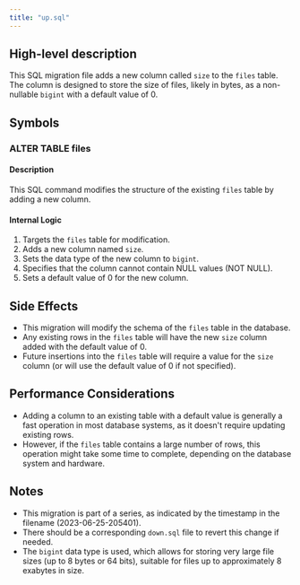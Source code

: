 ```yaml
---
title: "up.sql"
---
```


## High-level description
This SQL migration file adds a new column called `size` to the `files` table. The column is designed to store the size of files, likely in bytes, as a non-nullable `bigint` with a default value of 0.

## Symbols

### ALTER TABLE files
#### Description
This SQL command modifies the structure of the existing `files` table by adding a new column.

#### Internal Logic
1. Targets the `files` table for modification.
2. Adds a new column named `size`.
3. Sets the data type of the new column to `bigint`.
4. Specifies that the column cannot contain NULL values (NOT NULL).
5. Sets a default value of 0 for the new column.

## Side Effects
- This migration will modify the schema of the `files` table in the database.
- Any existing rows in the `files` table will have the new `size` column added with the default value of 0.
- Future insertions into the `files` table will require a value for the `size` column (or will use the default value of 0 if not specified).

## Performance Considerations
- Adding a column to an existing table with a default value is generally a fast operation in most database systems, as it doesn't require updating existing rows.
- However, if the `files` table contains a large number of rows, this operation might take some time to complete, depending on the database system and hardware.

## Notes
- This migration is part of a series, as indicated by the timestamp in the filename (2023-06-25-205401).
- There should be a corresponding `down.sql` file to revert this change if needed.
- The `bigint` data type is used, which allows for storing very large file sizes (up to 8 bytes or 64 bits), suitable for files up to approximately 8 exabytes in size.